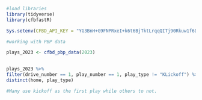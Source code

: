 ```r
#load libraries
library(tidyverse)
library(cfbfastR)

```

```r

Sys.setenv(CFBD_API_KEY = "YG3BnH+G9FNPRxeI+k6t6BjTktLrqqQITj90Rkuw1f6Dt9rL54jczqxjg8rGA3Sj")


```

```r
#working with PBP data

plays_2023 <- cfbd_pbp_data(2023)
  
```

```r
plays_2023 %>% 
filter(drive_number == 1, play_number == 1, play_type != "KLickoff") %>% 
distinct(home, play_type)

#Many use kickoff as the first play while others to not. 

```

